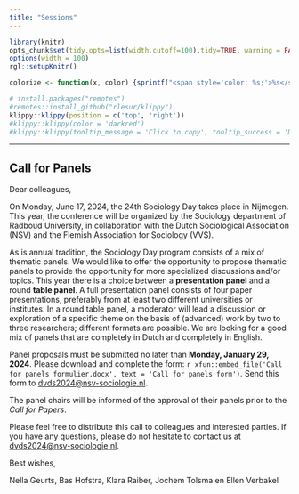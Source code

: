 ```yaml
---
title: "Sessions"
---  
```



  
```r
library(knitr)
opts_chunk$set(tidy.opts=list(width.cutoff=100),tidy=TRUE, warning = FALSE, message = FALSE,comment = "#>", cache=TRUE, class.source=c("test"), class.output=c("test2"), cache.lazy = FALSE)
options(width = 100) 
rgl::setupKnitr()

colorize <- function(x, color) {sprintf("<span style='color: %s;'>%s</span>", color, x) }

```

```r
# install.packages("remotes")
#remotes::install_github("rlesur/klippy")
klippy::klippy(position = c('top', 'right'))
#klippy::klippy(color = 'darkred')
#klippy::klippy(tooltip_message = 'Click to copy', tooltip_success = 'Done')
```


----  

## Call for Panels 

Dear colleagues,

On Monday, June 17, 2024, the 24th Sociology Day takes place in Nijmegen. This year, the conference will be organized by the Sociology department of Radboud University, in collaboration with the Dutch Sociological Association (NSV) and the Flemish Association for Sociology (VVS).

As is annual tradition, the Sociology Day program consists of a mix of thematic panels. We would like to offer the opportunity to propose thematic panels to provide the opportunity for more specialized discussions and/or topics. This year there is a choice between a **presentation panel** and a round **table panel**. A full presentation panel consists of four paper presentations, preferably from at least two different universities or institutes. In a round table panel, a moderator will lead a discussion or exploration of a specific theme on the basis of (advanced) work by two to three researchers; different formats are possible. We are looking for a good mix of panels that are completely in Dutch and completely in English.

Panel proposals must be submitted no later than **Monday, January 29, 2024**. Please download and complete the form: `r xfun::embed_file('Call for panels formulier.docx', text = 'Call for panels form')`. Send this form to [dvds2024@nsv-sociologie.nl](mailto:dvds2024@nsv-sociologie.nl). 

The panel chairs will be informed of the approval of their panels prior to the *Call for Papers*.

Please feel free to distribute this call to colleagues and interested parties. If you have any questions, please do not hesitate to contact us at [dvds2024@nsv-sociologie.nl](mailto:dvds2024@nsv-sociologie.nl). 

Best wishes, 

Nella Geurts, Bas Hofstra, Klara Raiber, Jochem Tolsma en Ellen Verbakel



